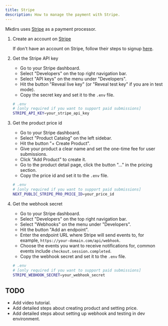 ```yaml
---
title: Stripe
description: How to manage the payment with Stripe.
---
```



Mkdirs uses [Stripe](https://stripe.com/) as a payment processor.

<Steps>

1. Create an account on [Stripe](https://stripe.com/)

    If don't have an account on Stripe, follow their steps to signup [here](https://dashboard.stripe.com/register).

2. Get the Stripe API key

    - Go to your Stripe dashboard.
    - Select "Developers" on the top right navigation bar.
    - Select "API keys" on the menu under "Developers".
    - Hit the button "Reveal live key" (or "Reveal test key" if you are in test mode).
    - Copy the secret key and set it to the `.env` file.

    ```bash
    # .env
    # [only required if you want to support paid submissions]
    STRIPE_API_KEY=your_stripe_api_key
    ```

3. Get the product price id

    - Go to your Stripe dashboard.
    - Select "Product Catalog" on the left sidebar.
    - Hit the button "+ Create Product".
    - Give your product a clear name and set the one-time fee for user submissions.
    - Click "Add Product" to create it.
    - Go to the product detail page, click the button "..." in the pricing section.
    - Copy the price id and set it to the `.env` file.

    ```bash
    # .env
    # [only required if you want to support paid submissions]
    NEXT_PUBLIC_STRIPE_PRO_PRICE_ID=your_price_id
    ```

4. Get the webhook secret

    - Go to your Stripe dashboard.
    - Select "Developers" on the top right navigation bar.
    - Select "Webhooks" on the menu under "Developers".
    - Hit the button "Add an endpoint". 
    - Enter the endpoint URL where Stripe will send events to, for example, `https://your-domain.com/api/webhook`.
    - Choose the events you want to receive notifications for, common events include `checkout.session.completed`.
    - Copy the webhook secret and set it to the `.env` file.

    ```bash
    # .env
    # [only required if you want to support paid submissions]
    STRIPE_WEBHOOK_SECRET=your_webhook_secret
    ```

</Steps>

## TODO

- Add video tutorial.
- Add detailed steps about creating product and setting price.
- Add detailed steps about setting up webhook and testing in dev environment.
